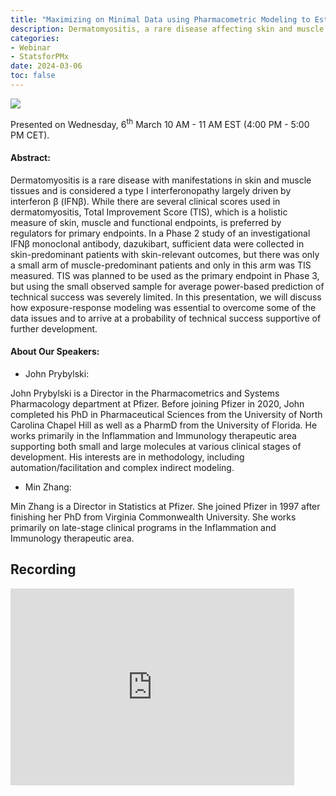 ```yaml
---
title: "Maximizing on Minimal Data using Pharmacometric Modeling to Estimate the Probability of Technical Success: John Prybylski and Min Zhang"
description: Dermatomyositis, a rare disease affecting skin and muscle tissues, poses unique challenges for clinical trials. Learn how exposure-response modeling helped overcome data limitations in a Phase 2 study of an investigational IFNβ monoclonal antibody, paving the way for further development.
categories: 
- Webinar
- StatsforPMx
date: 2024-03-06
toc: false
---
```


![](/images/webinar-mar2024.png)

Presented on Wednesday, 6^th^ March 10 AM - 11 AM EST (4:00 PM - 5:00 PM CET).

#### Abstract:
Dermatomyositis is a rare disease with manifestations in skin and muscle tissues and is considered a type I interferonopathy largely driven by interferon β (IFNβ). While there are several clinical scores used in dermatomyositis, Total Improvement Score (TIS), which is a holistic measure of skin, muscle and functional endpoints, is preferred by regulators for primary endpoints. In a Phase 2 study of an investigational IFNβ monoclonal antibody, dazukibart, sufficient data were collected in skin-predominant patients with skin-relevant outcomes, but there was only a small arm of muscle-predominant patients and only in this arm was TIS measured. TIS was planned to be used as the primary endpoint in Phase 3, but using the small observed sample for average power-based prediction of technical success was severely limited. In this presentation, we will discuss how exposure-response modeling was essential to overcome some of the data issues and to arrive at a probability of technical success supportive of further development.

#### About Our Speakers:

-   John Prybylski:

John Prybylski is a Director in the Pharmacometrics and Systems Pharmacology department at Pfizer. Before joining Pfizer in 2020, John completed his PhD in Pharmaceutical Sciences from the University of North Carolina Chapel Hill as well as a PharmD from the University of Florida. He works primarily in the Inflammation and Immunology therapeutic area supporting both small and large molecules at various clinical stages of development. His interests are in methodology, including automation/facilitation and complex indirect modeling.

-   Min Zhang:

Min Zhang is a Director in Statistics at Pfizer. She joined Pfizer in 1997 after finishing her PhD from Virginia Commonwealth University. She works primarily on late-stage clinical programs in the Inflammation and Immunology therapeutic area.

## Recording
<iframe width="90%" height="315" src="https://www.youtube.com/embed/H380rrr8zAk" frameborder="0" allowfullscreen> 
